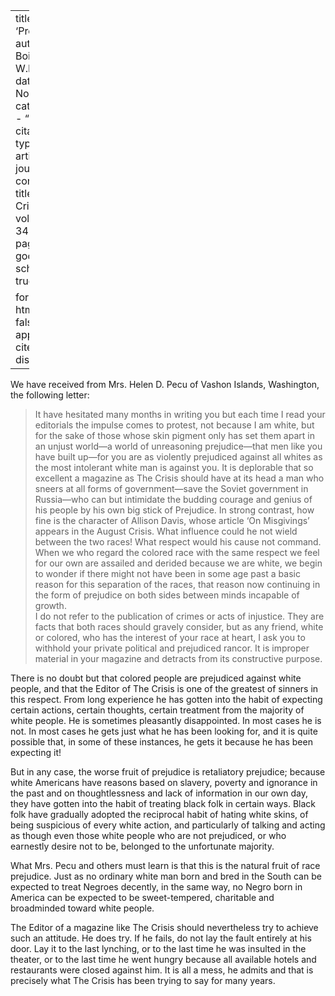 
---
title: 'Prejudice'
author: Du Bois, W.E.B.
date: Nov. 1927
categories: 
  - ""
citation: 
  type: article-journal
  container-title: The Crisis
  volume: 34
  issue: 9
  page: 311
google-scholar: true

format:
  html:
    toc: false
    appendix-cite-as: display
---


We have received from Mrs. Helen D. Pecu of Vashon Islands, Washington, the following letter:

> It have hesitated many months in writing you but each time I read your editorials the impulse comes to protest, not because I am white, but for the sake of those whose skin pigment only has set them apart in an unjust world---a world of unreasoning prejudice---that men like you have built up---for you are as violently prejudiced against all whites as the most intolerant white man is against you. It is deplorable that so excellent a magazine as <span class = "small-caps">The Crisis</span>  should have at its head a man who sneers at all forms of government---save the Soviet government in Russia---who can but intimidate the budding courage and genius of his people by his own big stick of Prejudice. In strong contrast, how fine is the character of Allison Davis, whose article 'On Misgivings' appears in the August Crisis. What influence could he not wield between the two races! What respect would his cause not command. When we who regard the colored race with the same respect we feel for our own are assailed and derided because we are white, we begin to wonder if there might not have been in some age past a basic reason for this separation of the races, that reason now continuing in the form of prejudice on both sides between minds incapable of growth.    
> I do not refer to the publication of crimes or acts of injustice. They are facts that both races should gravely consider, but as any friend, white or colored, who has the interest of your race at heart, I ask you to withhold your private political and prejudiced rancor. It is improper material in your magazine and detracts from its constructive purpose.

There is no doubt but that colored people are prejudiced against white people, and that the Editor of <span class = "small-caps">The Crisis</span> is one of the greatest of sinners in this respect. From long experience he has gotten into the habit of expecting certain actions, certain thoughts, certain treatment from the majority of white people. He is sometimes pleasantly disappointed. In most cases he is not. In most cases he gets just what he has been looking for, and it is quite possible that, in some of these instances, he gets it because he has been expecting it!

But in any case, the worse fruit of prejudice is retaliatory prejudice; because white Americans have reasons based on slavery, poverty and ignorance in the past and on thoughtlessness and lack of information in our own day, they have gotten into the habit of treating black folk in certain ways. Black folk have gradually adopted the reciprocal habit of hating white skins, of being suspicious of every white action, and particularly of talking and acting as though even those white people who are not prejudiced, or who earnestly desire not to be, belonged to the unfortunate majority.

What Mrs. Pecu and others must learn is that this is the natural fruit of race prejudice. Just as no ordinary white man born and bred in the South can be expected to treat Negroes decently, in the same way, no Negro born in America can be expected to be sweet-tempered, charitable and broadminded toward white people.

The Editor of a magazine like <span class = "small-caps">The Crisis</span> should nevertheless try to achieve such an attitude. He does try. If he fails, do not lay the fault entirely at his door. Lay it to the last lynching, or to the last time he was insulted in the theater, or to the last time he went hungry because all available hotels and restaurants were closed against him. It is all a mess, he admits and that is precisely what <span class = "small-caps">The Crisis</span> has been trying to say for many years.

